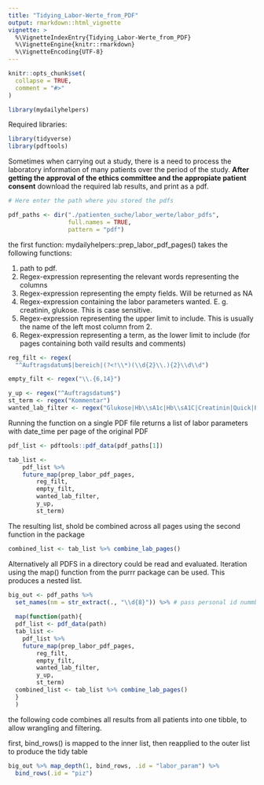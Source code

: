 ```yaml
---
title: "Tidying_Labor-Werte_from_PDF"
output: rmarkdown::html_vignette
vignette: >
  %\VignetteIndexEntry{Tidying_Labor-Werte_from_PDF}
  %\VignetteEngine{knitr::rmarkdown}
  %\VignetteEncoding{UTF-8}
---
```


```r
knitr::opts_chunk$set(
  collapse = TRUE,
  comment = "#>"
)
```

```r
library(mydailyhelpers)
```

Required libraries:

```r

library(tidyverse)
library(pdftools)

```



Sometimes when carrying out a study, there is a need to process the laboratory information of many patients over  the period of the study. **After getting the approval of the ethics committee and the appropiate patient consent** download the required lab results, and print as a pdf.

```r

# Here enter the path where you stored the pdfs

pdf_paths <- dir("./patienten_suche/labor_werte/labor_pdfs",
                 full.names = TRUE,
                 pattern = "pdf")
```


the first function: mydailyhelpers::prep_labor_pdf_pages() takes the following functions:

1. path to pdf.
2. Regex-expression representing the relevant words representing the columns 
3. Regex-expression representing the empty fields. Will be returned as NA
4. Regex-expression containing the labor parameters wanted. E. g. creatinin, glukose. This is case sensitive.
5. Regex-expression representing the upper limit to include. This is usually the name of the left most column from 2.
6. Regex-expression representing a term, as the lower limit to include (for pages containing both vaild results and comments)


```r
reg_filt <- regex(
  "^Auftragsdatum$|bereich|(?<!\\*)(\\d{2}\\.){2}\\d\\d")

empty_filt <- regex("\\.{6,14}")

y_up <- regex("^Auftragsdatum$")
st_term <- regex("Kommentar")
wanted_lab_filter <- regex("Glukose|Hb\\sA1c|Hb\\sA1C|Creatinin|Quick|PTT")
```


Running the function on a single PDF file returns a list of labor parameters with date_time per page of the original PDF

```r
pdf_list <- pdftools::pdf_data(pdf_paths[1])

tab_list <- 
    pdf_list %>% 
    future_map(prep_labor_pdf_pages, 
        reg_filt,
        empty_filt,
        wanted_lab_filter,
        y_up, 
        st_term)

```

The resulting list, shold be combined across all pages using the second function in the package

```r
combined_list <- tab_list %>% combine_lab_pages()

```


Alternatively all PDFS in a directory could be read and evaluated. Iteration using the map() function from the purrr package can be used. This produces a nested list.

```r
big_out <- pdf_paths %>% 
  set_names(nm = str_extract(., "\\d{8}")) %>% # pass personal id nummber as names for the list elements
  
  map(function(path){
  pdf_list <- pdf_data(path)
  tab_list <- 
    pdf_list %>% 
    future_map(prep_labor_pdf_pages, 
        reg_filt,
        empty_filt,
        wanted_lab_filter,
        y_up, 
        st_term)
  combined_list <- tab_list %>% combine_lab_pages()
  }
  )
```


the following code combines all results from all patients into one tibble, to allow wrangling and filtering.

first, bind_rows() is mapped to the inner list, then reapplied to the outer list to produce the tidy table

```r
big_out %>% map_depth(1, bind_rows, .id = "labor_param") %>% 
  bind_rows(.id = "piz")
```






